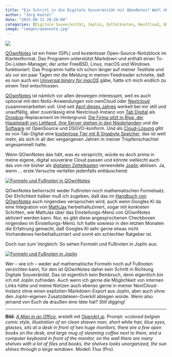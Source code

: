 ```yaml
---
title: "Ein Schritt in die Digitale Souveränität mit QOwnNotes? Wohl eher nicht"
author: "Jörg Kantel"
date: "2025-08-11 20:20:00"
categories: [Digitale Souveränität, Joplin, Zettelkasten, NextCloud, QOwnNotes]
image: "images/qownnote.jpg"
---
```


[![](images/qownnote-b.jpg)](https://www.flickr.com/photos/schockwellenreiter/54468940209/)

[QOwnNotes](https://en.wikipedia.org/wiki/QOwnNotes) ist ein freier (GPL) und kostenloser Open-Source-Notizblock im Klartextformat. Das Programm unterstützt Markdown und enthält einen To-Do-Listen-Manager, der unter FreeBSD, Linux, macOS und Windows funktioniert. Das Programm hatte ich schon länger auf meiner Testliste und als vor ein paar Tagen mir die Meldung in meinen Feedreader schneite, daß es nun auch ein *[Universal binary for macOS](https://www.qownnotes.org/blog/2025-07-22-Universal-binary-for-macOS.html)* gäbe, hatte ich mich endlich zu einem Test entschlossen.

[QOwnNotes](https://www.qownnotes.org/) ist nämlich vor allen deswegen interessant, weil es auch optional mit den Notiz-Anwendungen von ownCloud oder [Nextcloud](https://nextcloud.com/de/) zusammenarbeiten soll. Und seit [April dieses Jahres](https://kantel.github.io/posts/2025042302_nextcloud/) werkelt bei mir still und unauffällig, aber zuverlässig eine Nextcloud-Instanz von [Tab Digital](https://tab.digital/) als [Dropbox](http://cognitiones.kantel-chaos-team.de/webworking/webservices/dropbox.html)-Replacement im Hintergrund. [Die Firma sitzt in Riga, der Hauptstadt von Lettland, ihre Server stehen in den Niederlanden](https://cloud.tab.digital/companyprivacypolicy) und die [Software](https://de.wikipedia.org/wiki/Nextcloud) ist OpenSource und DSGVO-konform. Und als [Cloud-Lösung](https://cloud.tab.digital/de) gibt es von Tab-Digital eine [kostenlose Tier mit 8&nbsp;Gigabyte Speicher](https://de.wikipedia.org/wiki/Nextcloud), das ist weit mehr, als sich in all den vergangenen Jahren in meiner Tropfenschachtel angesammelt hatte.

Wenn QOwnNotes das hält, was es verspricht, würde es doch prima in meine eigene, digital souveräne Cloud passen und könnte vielleicht auch das von mir bisher als [digitalen Zettelkasten](https://kantel.github.io/posts/2025050203_joplin_3_3_9/) verwendete [Joplin](http://cognitiones.kantel-chaos-team.de/webworking/staticsites/joplin.html) ablösen. Ja, wenn&nbsp;… erste Versuche verliefen jedenfalls enttäuschend:

[![Formeln und Fußnoten in QOwnNotes](images/qownnotes.jpg)](https://www.flickr.com/photos/schockwellenreiter/54713580322/)

QOwnNotes beherrscht weder Fußnoten noch mathematischen Formelsatz. Der Ehrlichkeit halber muß ich zugeben, daß das im [Handbuch von QOwnNotes](https://www.qownnotes.org/getting-started/markdown.html) auch nirgendwo versprochen wird, auch wenn Googles KI da eine Integration von [MathJax](https://de.wikipedia.org/wiki/MathJax) herbeihalluziniert, sogar mit konkreten Schritten, wie MathJax über das Einstellungs-Menü von QOwnNotes aktiviert werden kann. Nur, es gibt diese angesprochenen Checkboxen nirgendwo im Einstellungs-Menü. Ich hatte sowieso in den letzten Monaten die Erfahrung gemacht, daß Googles KI sehr gerne etwas nicht Vorhandenes herbeihalluziniert und somit ein schlechter Ratgeber ist.

Doch nun zum Vergleich: So sehen Formeln und Fußnoten in Joplin aus:

[![Formeln und Fußnoten in Joplin](images/joplin.jpg)](https://www.flickr.com/photos/schockwellenreiter/54713580317/)

Wer -- wie ich -- weder auf mathematische Formeln noch auf Fußnoten verzichten kann, für den ist QOwnNotes daher kein Schritt in Richtung Digitale Souveränität. Das ist eigentlich kein Beinbruch, denn eigentlich bin ich mit Joplin zufrieden. Auch wenn ich gerne die Möglichkeit von internen Links hätte und meine Notizen auch ebenso gerne in meiner NextCloud-Instanz ohne einen expliziten Markdown-Export aus Joplin, aber auch ohne den Joplin-eigenen Zusatzdateien-Overkill ablegen würde. Wenn also jemand von Euch da draußen eine Idee hat? *Still digging!*

---

**Bild**: *[A Man in an Office](https://www.flickr.com/photos/schockwellenreiter/54468940209/)*, erstellt mit [OpenArt.ai](https://openart.ai/home). Prompt: »*colored belgian comic style, illustration of an clean shaven man, short white hair, blue eyes, glasses, sits at a desk in front of two huge monitors, there are a few open books on the desk, and large mug of steaming coffee next to them, and a computer keyboard in front of the monitor, on the wall there are many shelves with a lot of files and books, the shelves looks unorganized, the sun shines through a large window*«. Modell: Flux (Pro).